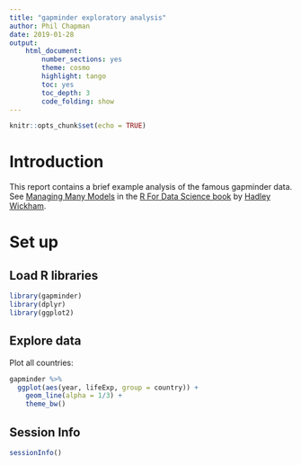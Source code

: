 ```yaml
---
title: "gapminder exploratory analysis"
author: Phil Chapman
date: 2019-01-28
output: 
    html_document:
        number_sections: yes
        theme: cosmo
        highlight: tango
        toc: yes
        toc_depth: 3
        code_folding: show
---
```


```r
knitr::opts_chunk$set(echo = TRUE)
```

# Introduction

This report contains a brief example analysis of the famous gapminder data. See [Managing Many Models](https://r4ds.had.co.nz/many-models.html) in the [R For Data Science book](https://r4ds.had.co.nz/) by [Hadley Wickham](https://twitter.com/hadleywickham).

# Set up

## Load R libraries

```r
library(gapminder)
library(dplyr)
library(ggplot2)
```

## Explore data

Plot all countries:

```r
gapminder %>% 
  ggplot(aes(year, lifeExp, group = country)) +
    geom_line(alpha = 1/3) +
    theme_bw()
```

## Session Info

```r
sessionInfo()
```
